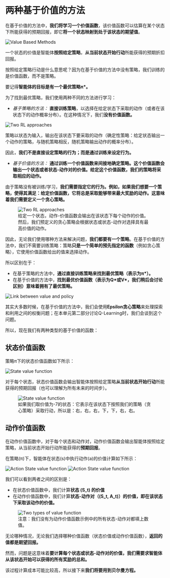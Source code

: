 # 两种基于价值的方法

在基于价值的方法中，**我们将学习一个价值函数**，该价值函数可以估算在某个状态下所能获得的预期回报，即它**将一个状态映射到处于该状态的期望值**。

<img src="https://huggingface.co/datasets/huggingface-deep-rl-course/course-images/resolve/main/en/unit3/vbm-1.jpg" alt="Value Based Methods"/>

一个状态的价值是智能体**按照给定策略**，**从当前状态开始行动**所能获得的预期折扣回报。

<Tip>

按照给定策略行动是什么意思呢？因为在基于价值的方法中没有策略，我们训练的是价值函数，而不是策略。

</Tip>

要记得**智能体的目标是有一个最优策略π\*。**

为了找到最优策略，我们使用两种不同的方法进行学习：

- *基于策略的方法：* **直接训练策略**，以选择在给定状态下采取的动作（或者在该状态下的动作概率分布）。在这种情况下，我们**没有价值函数。**

<img src="https://huggingface.co/datasets/huggingface-deep-rl-course/course-images/resolve/main/en/unit3/two-approaches-2.jpg" alt="Two RL approaches"/>

策略以状态为输入，输出在该状态下要采取的动作（确定性策略：给定状态输出一个动作的策略，与随机策略相反，随机策略输出动作的概率分布）。

因此，**我们不是直接设定策略的行为；而是通过训练来设定行为。**

- *基于价值的方法：* **通过训练一个价值函数来间接地确定策略。**这个价值函数会输出一个状态或者状态-动作对的价值。给定这个价值函数，我们的策略**将采取相应的动作。**

由于策略没有被训练/学习，**我们需要指定它的行为。**例如，如果我们想要一个策略，使得其满足：给定价值函数，它将总是采取能够带来最大奖励的动作。这意味着**我们需要定义一个贪心策略。**

<figure>
  <img src="https://huggingface.co/datasets/huggingface-deep-rl-course/course-images/resolve/main/en/unit3/two-approaches-3.jpg" alt="Two RL approaches"/>
  <figcaption>给定一个状态，动作-价值函数会输出在该状态下每个动作的价值。然后，我们预定义的贪心策略会根据状态或状态-动作对选择具有最高价值的动作。</figcaption>
</figure>



因此，无论我们使用哪种方法来解决问题，**我们都要有一个策略**。在基于价值的方法中，我们不需要训练策略：策略**只是一个简单的预先指定的函数**（例如贪心策略），它使用价值函数给出的值来选择动作。

所以区别在于：

- 在基于策略的方法中，**通过直接训练策略来找到最优策略（表示为π\*）。**
- 在基于价值的方法中，**找到最优价值函数（表示为Q\*或V\*，我们稍后会讨论区别）意味着拥有了最优策略。**

<img src="https://huggingface.co/datasets/huggingface-deep-rl-course/course-images/resolve/main/en/unit3/link-value-policy.jpg" alt="Link between value and policy"/>

其实大多数时候，在基于价值的方法中，我们会使用**Epsilon贪心策略**来处理探索和利用之间的权衡问题；在本单元第二部分讨论Q-Learning时，我们会谈到这个问题。

所以，现在我们有两种类型的基于价值的函数：

## 状态价值函数

策略π下的状态价值函数如下所示：

<img src="https://huggingface.co/datasets/huggingface-deep-rl-course/course-images/resolve/main/en/unit3/state-value-function-1.jpg" alt="State value function"/>

对于每个状态，状态价值函数会输出智能体按照给定策略**从当前状态开始行动**所能获得的预期回报（也可以理解为所有未来的时间步）。

<figure>
<img src="https://huggingface.co/datasets/huggingface-deep-rl-course/course-images/resolve/main/en/unit3/state-value-function-2.jpg" alt="State value function"/>
  <figcaption>如果我们取价值为-7的状态：它表示在该状态下按照我们的策略（贪心策略）采取行动，所以是：右，右，右，下，下，右，右。</figcaption>
</figure>

## 动作价值函数

在动作价值函数中，对于每个状态和动作对，动作价值函数会输出智能体按照给定策略，从当前状态开始行动所能获得的**预期回报**。

在策略\(π\)下，智能体在状态\(s\)中执行动作\(a\)的价值计算如下所示：

<img src="https://huggingface.co/datasets/huggingface-deep-rl-course/course-images/resolve/main/en/unit3/action-state-value-function-1.jpg" alt="Action State value function"/>
<img src="https://huggingface.co/datasets/huggingface-deep-rl-course/course-images/resolve/main/en/unit3/action-state-value-function-2.jpg" alt="Action State value function"/>

我们可以看到两者之间的区别是：

- 在状态价值函数中，我们计算**状态 \(S_t\) 的价值**
- 在动作价值函数中，我们计算**状态-动作对（\(S_t, A_t\)）的价值，即在该状态下采取该动作的价值。**

<figure>
  <img src="https://huggingface.co/datasets/huggingface-deep-rl-course/course-images/resolve/main/en/unit3/two-types.jpg" alt="Two types of value function"/>
  <figcaption>
注意：我们没有为动作价值函数示例中的所有状态-动作对都填上数值。</figcaption>
</figure>



无论哪种情况，无论我们选择哪种价值函数（状态价值或动作价值函数），**返回的值都是期望回报。**

然而，问题是这意味着**要计算每个状态或状态-动作对的价值，我们需要求智能体从该状态开始可以获得的所有奖励的总和。**

该过程计算成本可能比较高，所以接下来**我们将要用到贝尔曼方程。**